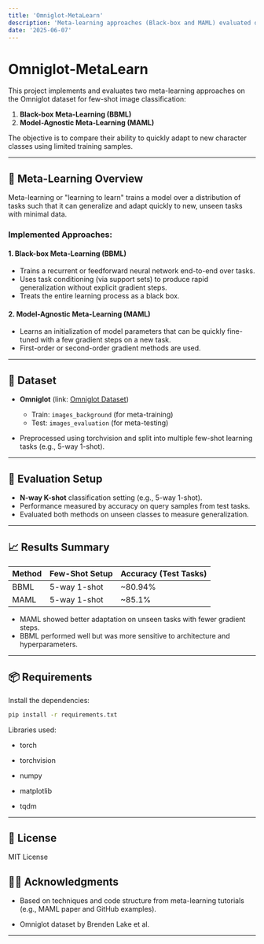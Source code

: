 ```yaml
---
title: 'Omniglot-MetaLearn'
description: 'Meta-learning approaches (Black-box and MAML) evaluated on the Omniglot dataset for few-shot image classification.'
date: '2025-06-07'
---
```


# Omniglot-MetaLearn

This project implements and evaluates two meta-learning approaches on the Omniglot dataset for few-shot image classification:
1. **Black-box Meta-Learning (BBML)**
2. **Model-Agnostic Meta-Learning (MAML)**

The objective is to compare their ability to quickly adapt to new character classes using limited training samples.

---

## 🧠 Meta-Learning Overview

Meta-learning or "learning to learn" trains a model over a distribution of tasks such that it can generalize and adapt quickly to new, unseen tasks with minimal data.

### Implemented Approaches:

#### 1. **Black-box Meta-Learning (BBML)**
- Trains a recurrent or feedforward neural network end-to-end over tasks.
- Uses task conditioning (via support sets) to produce rapid generalization without explicit gradient steps.
- Treats the entire learning process as a black box.

#### 2. **Model-Agnostic Meta-Learning (MAML)**
- Learns an initialization of model parameters that can be quickly fine-tuned with a few gradient steps on a new task.
- First-order or second-order gradient methods are used.

---

## 📂 Dataset

- **Omniglot** (link: [Omniglot Dataset](https://github.com/brendenlake/omniglot))
  - Train: `images_background` (for meta-training)
  - Test: `images_evaluation` (for meta-testing)

- Preprocessed using torchvision and split into multiple few-shot learning tasks (e.g., 5-way 1-shot).

---

## 🧪 Evaluation Setup

- **N-way K-shot** classification setting (e.g., 5-way 1-shot).
- Performance measured by accuracy on query samples from test tasks.
- Evaluated both methods on unseen classes to measure generalization.

---

## 📈 Results Summary

| Method       | Few-Shot Setup | Accuracy (Test Tasks) |
|--------------|----------------|------------------------|
| BBML         | 5-way 1-shot   | ~80.94%                 |
| MAML         | 5-way 1-shot   | ~85.1%                |

- MAML showed better adaptation on unseen tasks with fewer gradient steps.
- BBML performed well but was more sensitive to architecture and hyperparameters.

---

## 📦 Requirements

Install the dependencies:

```bash
pip install -r requirements.txt
```

Libraries used:

- torch

- torchvision

- numpy

- matplotlib

- tqdm

---

## 📄 License
MIT License

## 🙋‍♀️ Acknowledgments
- Based on techniques and code structure from meta-learning tutorials (e.g., MAML paper and GitHub examples).

- Omniglot dataset by Brenden Lake et al.
 
 ---